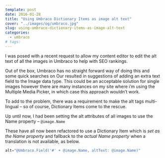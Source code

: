 ```yaml
---
template: post
date: 2016-01-28
title: "Using Umbraco Dictionary Items as image alt text"
cover: "../images/og/umbraco.jpg"
slug: using-umbraco-dictionary-items-as-image-alt-text
categories:
  - umbraco
# tags:
---
```


I was posed with a recent request to allow my content editor to edit the alt text of all the images in Umbraco to help with SEO rankings.

Out of the box, Umbraco has no straight forward way of doing this and some quick searches on Our resulted in suggestions of adding an extra text field to the Image data type. This could be an acceptable solution for single images however there are many instances on my site where i’m using the Multiple Media Picker, in which case this approach wouldn’t work.

To add to the problem, there was a requirement to make the alt tags multi-lingual – so of course, Dictionary Items come to the rescue.

Up until now, I had been setting the alt attributes of all images to use the Name property – `@image.Name`

These have all now been refactored to use a Dictionary Item which is _set as the Name property_ and fallback to the _actual Name property_ when a translation is not available, as below.

```csharp
alt="@Umbraco.Field('#' + @image.Name, altText: @image.Name)"
```
